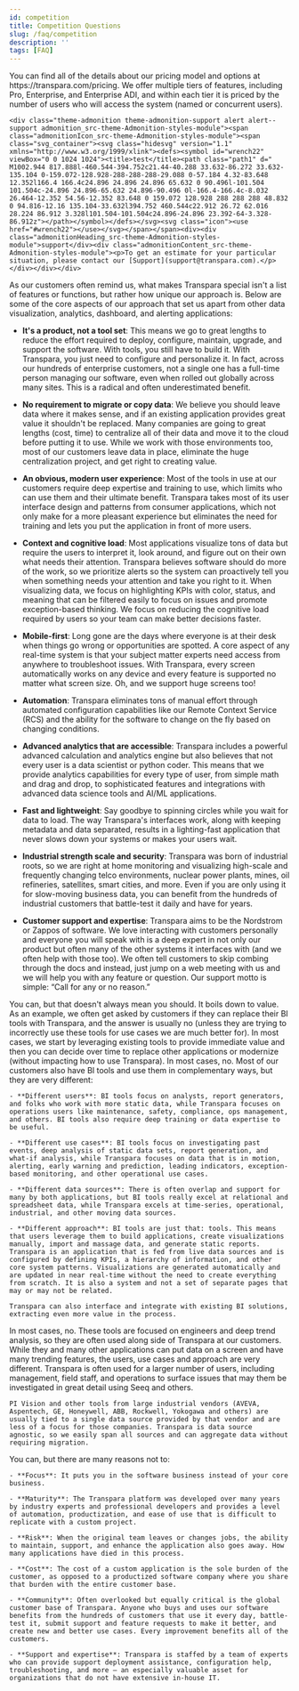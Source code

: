 ```yaml
---
id: competition
title: Competition Questions
slug: /faq/competition
description: ''
tags: [FAQ]
---
```



<SearchWrapper>
<AccordionGroup>
  <Accordion title="1. What is unique about Transpara's approach?">
    You can find all of the details about our pricing model and options at https://transpara.com/pricing. We offer multiple tiers of features, including Pro, Enterprise, and Enterprise ADI, and within each tier it is priced by the number of users who will access the system (named or concurrent users).

    <div class="theme-admonition theme-admonition-support alert alert--support admonition_src-theme-Admonition-styles-module"><span class="admonitionIcon_src-theme-Admonition-styles-module"><span class="svg_container"><svg class="hidesvg" version="1.1" xmlns="http://www.w3.org/1999/xlink"><defs><symbol id="wrench22" viewBox="0 0 1024 1024"><title>test</title><path class="path1" d=" M1002.944 817.888l-460.544-394.752c21.44-40.288 33.632-86.272 33.632-135.104 0-159.072-128.928-288-288-288-29.088 0-57.184 4.32-83.648 12.352l166.4 166.4c24.896 24.896 24.896 65.632 0 90.496l-101.504 101.504c-24.896 24.896-65.632 24.896-90.496 0l-166.4-166.4c-8.032 26.464-12.352 54.56-12.352 83.648 0 159.072 128.928 288 288 288 48.832 0 94.816-12.16 135.104-33.632l394.752 460.544c22.912 26.72 62.016 28.224 86.912 3.328l101.504-101.504c24.896-24.896 23.392-64-3.328-86.912z"></path></symbol></defs></svg><svg class="icon"><use href="#wrench22"></use></svg></span></span><div><div class="admonitionHeading_src-theme-Admonition-styles-module">support</div><div class="admonitionContent_src-theme-Admonition-styles-module"><p>To get an estimate for your particular situation, please contact our [Support](support@transpara.com).</p></div></div></div>

  </Accordion>
   <Accordion title="2. What licensing models do you support?">
    As our customers often remind us, what makes Transpara special isn't a list of features or functions, but rather how unique our approach is. Below are some of the core aspects of our approach that set us apart from other data visualization, analytics, dashboard, and alerting applications:

  - **It's a product, not a tool set**: This means we go to great lengths to reduce the effort required to deploy, configure, maintain, upgrade, and support the software. With tools, you still have to build it. With Transpara, you just need to configure and personalize it. In fact, across our hundreds of enterprise customers, not a single one has a full-time person managing our software, even when rolled out globally across many sites. This is a radical and often underestimated benefit.

  - **No requirement to migrate or copy data**: We believe you should leave data where it makes sense, and if an existing application provides great value it shouldn't be replaced. Many companies are going to great lengths (cost, time) to centralize all of their data and move it to the cloud before putting it to use. While we work with those environments too, most of our customers leave data in place, eliminate the huge centralization project, and get right to creating value.

  - **An obvious, modern user experience**: Most of the tools in use at our customers require deep expertise and training to use, which limits who can use them and their ultimate benefit. Transpara takes most of its user interface design and patterns from consumer applications, which not only make for a more pleasant experience but eliminates the need for training and lets you put the application in front of more users.

  - **Context and cognitive load**: Most applications visualize tons of data but require the users to interpret it, look around, and figure out on their own what needs their attention. Transpara believes software should do more of the work, so we prioritize alerts so the system can proactively tell you when something needs your attention and take you right to it. When visualizing data, we focus on highlighting KPIs with color, status, and meaning that can be filtered easily to focus on issues and promote exception-based thinking. We focus on reducing the cognitive load required by users so your team can make better decisions faster.

  - **Mobile-first**: Long gone are the days where everyone is at their desk when things go wrong or opportunities are spotted. A core aspect of any real-time system is that your subject matter experts need access from anywhere to troubleshoot issues. With Transpara, every screen automatically works on any device and every feature is supported no matter what screen size. Oh, and we support huge screens too!

  - **Automation**: Transpara eliminates tons of manual effort through automated configuration capabilities like our Remote Context Service (RCS) and the ability for the software to change on the fly based on changing conditions.

  - **Advanced analytics that are accessible**: Transpara includes a powerful advanced calculation and analytics engine but also believes that not every user is a data scientist or python coder. This means that we provide analytics capabilities for every type of user, from simple math and drag and drop, to sophisticated features and integrations with advanced data science tools and AI/ML applications.

  - **Fast and lightweight**: Say goodbye to spinning circles while you wait for data to load. The way Transpara's interfaces work, along with keeping metadata and data separated, results in a lighting-fast application that never slows down your systems or makes your users wait.

  - **Industrial strength scale and security**: Transpara was born of industrial roots, so we are right at home monitoring and visualizing high-scale and frequently changing telco environments, nuclear power plants, mines, oil refineries, satellites, smart cities, and more. Even if you are only using it for slow-moving business data, you can benefit from the hundreds of industrial customers that battle-test it daily and have for years.

  - **Customer support and expertise**: Transpara aims to be the Nordstrom or Zappos of software. We love interacting with customers personally and everyone you will speak with is a deep expert in not only our product but often many of the other systems it interfaces with (and we often help with those too). We often tell customers to skip combing through the docs and instead, just jump on a web meeting with us and we will help you with any feature or question. Our support motto is simple: “Call for any or no reason.”

  </Accordion>

  <Accordion title="3. Can I replace existing applications with Transpara?">
    You can, but that doesn't always mean you should. It boils down to value. As an example, we often get asked by customers if they can replace their BI tools with Transpara, and the answer is usually no (unless they are trying to incorrectly use these tools for use cases we are much better for). In most cases, we start by leveraging existing tools to provide immediate value and then you can decide over time to replace other applications or modernize (without impacting how to use Transpara).
  </Accordion>
  <Accordion title="4. Do you compete with Power BI, Tableau, etc?">
    In most cases, no. Most of our customers also have BI tools and use them in complementary ways, but they are very different:

    - **Different users**: BI tools focus on analysts, report generators, and folks who work with more static data, while Transpara focuses on operations users like maintenance, safety, compliance, ops management, and others. BI tools also require deep training or data expertise to be useful.

    - **Different use cases**: BI tools focus on investigating past events, deep analysis of static data sets, report generation, and what-if analysis, while Transpara focuses on data that is in motion, alerting, early warning and prediction, leading indicators, exception-based monitoring, and other operational use cases.

    - **Different data sources**: There is often overlap and support for many by both applications, but BI tools really excel at relational and spreadsheet data, while Transpara excels at time-series, operational, industrial, and other moving data sources.

    - **Different approach**: BI tools are just that: tools. This means that users leverage them to build applications, create visualizations manually, import and massage data, and generate static reports. Transpara is an application that is fed from live data sources and is configured by defining KPIs, a hierarchy of information, and other core system patterns. Visualizations are generated automatically and are updated in near real-time without the need to create everything from scratch. It is also a system and not a set of separate pages that may or may not be related. 
    
    Transpara can also interface and integrate with existing BI solutions, extracting even more value in the process.

  </Accordion>
  <Accordion title="5. Do you compete with engineering tools like Seeq, Trendminer, PI Vision, etc?">
    In most cases, no. These tools are focused on engineers and deep trend analysis, so they are often used along side of Transpara at our customers. While they and many other applications can put data on a screen and have many trending features, the users, use cases and approach are very different. Transpara is often used for a larger number of users, including management, field staff, and operations to surface issues that may them be investigated in great detail using Seeq and others. 
    
    PI Vision and other tools from large industrial vendors (AVEVA, Aspentech, GE, Honeywell, ABB, Rockwell, Yokogawa and others) are usually tied to a single data source provided by that vendor and are less of a focus for those companies. Transpara is data source agnostic, so we easily span all sources and can aggregate data without requiring migration.
  </Accordion>
  <Accordion title="6. Why can't I just build this type of system myself (DIY)?">
    You can, but there are many reasons not to:

    - **Focus**: It puts you in the software business instead of your core business.

    - **Maturity**: The Transpara platform was developed over many years by industry experts and professional developers and provides a level of automation, productization, and ease of use that is difficult to replicate with a custom project.

    - **Risk**: When the original team leaves or changes jobs, the ability to maintain, support, and enhance the application also goes away. How many applications have died in this process.

    - **Cost**: The cost of a custom application is the sole burden of the customer, as opposed to a productized software company where you share that burden with the entire customer base.

    - **Community**: Often overlooked but equally critical is the global customer base of Transpara. Anyone who buys and uses our software benefits from the hundreds of customers that use it every day, battle-test it, submit support and feature requests to make it better, and create new and better use cases. Every improvement benefits all of the customers.

    - **Support and expertise**: Transpara is staffed by a team of experts who can provide support deployment assistance, configuration help, troubleshooting, and more — an especially valuable asset for organizations that do not have extensive in-house IT.

  </Accordion>
</AccordionGroup>
</SearchWrapper>